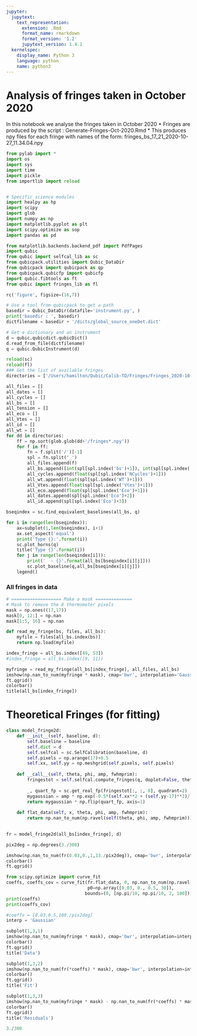 ```yaml
---
jupyter:
  jupytext:
    text_representation:
      extension: .Rmd
      format_name: rmarkdown
      format_version: '1.2'
      jupytext_version: 1.4.1
  kernelspec:
    display_name: Python 3
    language: python
    name: python3
---
```


# Analysis of fringes taken in October 2020
In this notebook we analyse the fringes taken in October 2020
* Fringes are produced by the script : Generate-Fringes-Oct-2020.Rmd
* This produces npy files for each fringe with names of the form: fringes_bs_17_21_2020-10-27_11.34.04.npy


```python
from pylab import *
import os
import sys
import time
import pickle
from importlib import reload


# Specific science modules
import healpy as hp
import scipy
import glob
import numpy as np
import matplotlib.pyplot as plt
import scipy.optimize as sop
import pandas as pd

from matplotlib.backends.backend_pdf import PdfPages
import qubic
from qubic import selfcal_lib as sc
from qubicpack.utilities import Qubic_DataDir
from qubicpack import qubicpack as qp
from qubicpack.qubicfp import qubicfp
import qubic.fibtools as ft
from qubic import fringes_lib as fl

rc('figure', figsize=(16,7))

# Use a tool from qubicpack to get a path
basedir = Qubic_DataDir(datafile='instrument.py', )
print('basedir : ', basedir)
dictfilename = basedir + '/dicts/global_source_oneDet.dict'

# Get a dictionary and an instrument
d = qubic.qubicdict.qubicDict()
d.read_from_file(dictfilename)
q = qubic.QubicInstrument(d)
```

```python
reload(sc)
reload(fl)
### Get the list of available fringes
directories = ['/Users/hamilton/Qubic/Calib-TD/Fringes/Fringes_2020-10-27_Vtes_5_Eco_1/']

all_files = []
all_dates = []
all_cycles = []
all_bs = []
all_tension = []
all_eco = []
all_Vtes = []
all_id = []
all_wt = []
for dd in directories:
    ff = np.sort(glob.glob(dd+'/fringes*.npy'))
    for f in ff:
        fn = f.split('/')[-1]
        spl = fn.split('_')
        all_files.append(f)
        all_bs.append([int(spl[spl.index('bs')+1]), int(spl[spl.index('bs')+2])])
        all_cycles.append(float(spl[spl.index('NCycles')+1]))
        all_wt.append(float(spl[spl.index('WT')+1]))
        all_Vtes.append(float(spl[spl.index('Vtes')+1]))
        all_eco.append(float(spl[spl.index('Eco')+1]))
        all_dates.append(spl[spl.index('Eco')+2])
        all_id.append(spl[spl.index('Eco')+3])

bseqindex = sc.find_equivalent_baselines(all_bs, q)

for i in range(len(bseqindex)):
    ax=subplot(1,len(bseqindex), i+1)
    ax.set_aspect('equal')
    print('Type {}:'.format(i))
    sc.plot_horns(q)
    title('Type {}'.format(i))
    for j in range(len(bseqindex[i])):
        print('  - {}'.format(all_bs[bseqindex[i][j]]))
        sc.plot_baseline(q,all_bs[bseqindex[i][j]])
    legend()
```

### All fringes in data

```python
# =================== Make a mask ==============
# Mask to remove the 8 thermometer pixels
mask = np.ones((17,17))
mask[0, 12:] = np.nan
mask[1:5, 16] = np.nan

def read_my_fringe(bs, files, all_bs):
    myfile = files[all_bs.index(bs)]
    return np.load(myfile)

index_fringe = all_bs.index([49, 53])
#index_fringe = all_bs.index([9, 11])

myfringe = read_my_fringe(all_bs[index_fringe], all_files, all_bs)
imshow(np.nan_to_num(myfringe * mask), cmap='bwr', interpolation='Gaussian',vmin=-2, vmax=2)
ft.qgrid()
colorbar()
title(all_bs[index_fringe])
```

# Theoretical Fringes (for fitting)

```python
class model_fringe2d:
    def __init__(self, baseline, d):
        self.baseline = baseline
        self.dict = d
        self.selfcal = sc.SelfCalibration(baseline, d)
        self.pixels = np.arange(17)+0.5
        self.xx, self.yy = np.meshgrid(self.pixels, self.pixels)
        
    def __call__(self, theta, phi, amp, fwhmprim):
        fringestot = self.selfcal.compute_fringes(q, doplot=False, theta=[theta], phi=[phi])
        
        _, quart_fp = sc.get_real_fp(fringestot[:, :, 0], quadrant=2)
        mygaussian = amp * np.exp(-0.5*(self.xx**2 + (self.yy-17)**2)/(fwhmprim/2.35)**2)
        return mygaussian * np.flip(quart_fp, axis=1)
    
    def flat_data(self, x, theta, phi, amp, fwhmprim):
        return np.nan_to_num(np.ravel(self(theta, phi, amp, fwhmprim)))

        
fr = model_fringe2d(all_bs[index_fringe], d) 

pix2deg = np.degrees(3./300)

imshow(np.nan_to_num(fr(0.03,0.,1,13./pix2deg)), cmap='bwr', interpolation='Gaussian', vmin=-2, vmax=2)
colorbar()
ft.qgrid()
```

```python
from scipy.optimize import curve_fit
coeffs, coeffs_cov = curve_fit(fr.flat_data, 0, np.nan_to_num(np.ravel(myfringe)), 
                               p0=np.array([0.03, 0., 0.5, 30]),
                              bounds=(0, [np.pi/10, np.pi/10, 2, 100]))
print(coeffs)
print(coeffs_cov)
```

```python
#coeffs = [0.03,0.5,100./pix2deg]
interp = 'Gaussian'

subplot(1,3,1)
imshow(np.nan_to_num(myfringe * mask), cmap='bwr', interpolation=interp,vmin=-2, vmax=2)
colorbar()
ft.qgrid()
title('Data')

subplot(1,3,2)
imshow(np.nan_to_num(fr(*coeffs) * mask), cmap='bwr', interpolation=interp,vmin=-2, vmax=2)
colorbar()
ft.qgrid()
title('Fit')

subplot(1,3,3)
imshow(np.nan_to_num(myfringe * mask) - np.nan_to_num(fr(*coeffs) * mask), cmap='bwr', interpolation=interp,vmin=-2, vmax=2)
colorbar()
ft.qgrid()
title('Residuals')

```

```python
3./300
```

```python

```
